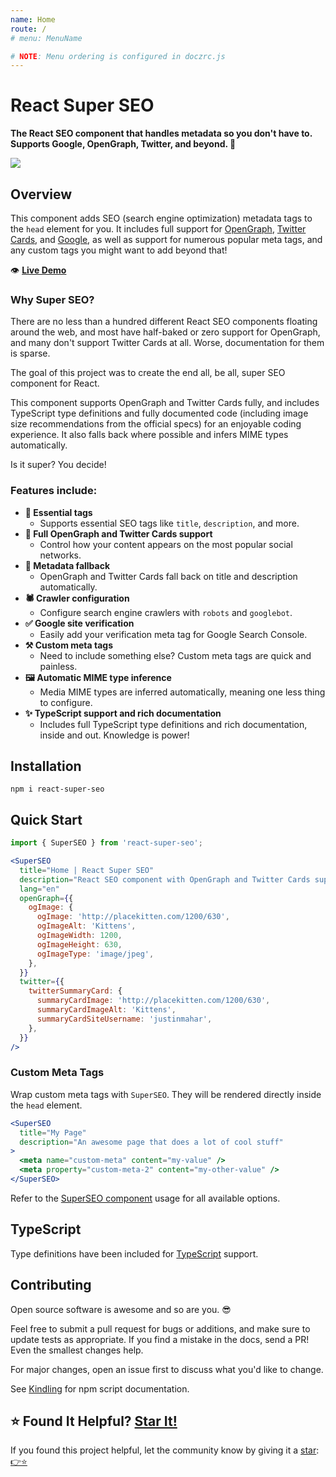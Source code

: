 ```yaml
---
name: Home
route: /
# menu: MenuName

# NOTE: Menu ordering is configured in doczrc.js
---
```




<div style={{
	display: 'flex',
	alignItems: 'center',
}}>
  <div>
    <h1>React Super SEO</h1>
  </div>
  <div>
    <a href="https://github.com/justinmahar/react-super-seo/" target="_blank" rel="noopener noreferrer">
      <SvgIcon src={githubSvg} size={28} style={{ margin: '0 0 0 20px' }} />
    </a>
  </div>
</div>

**The React SEO component that handles metadata so you don't have to. Supports Google, OpenGraph, Twitter, and beyond. 🚀**

<a href="https://justinmahar.github.io/react-super-seo/SuperSEO#usage"><img src={demoGif} /></a>

## Overview

This component adds SEO (search engine optimization) metadata tags to the `head` element for you. It includes full support for [OpenGraph](https://ogp.me/), [Twitter Cards](https://developer.twitter.com/en/docs/tweets/optimize-with-cards/overview/abouts-cards), and [Google](https://support.google.com/webmasters/answer/79812?hl=en), as well as support for numerous popular meta tags, and any custom tags you might want to add beyond that!

👁️ **[Live Demo](/SuperSEO#usage)**

### Why Super SEO?

There are no less than a hundred different React SEO components floating around the web, and most have half-baked or zero support for OpenGraph, and many don't support Twitter Cards at all. Worse, documentation for them is sparse.

The goal of this project was to create the end all, be all, super SEO component for React.

This component supports OpenGraph and Twitter Cards fully, and includes TypeScript type definitions and fully documented code (including image size recommendations from the official specs) for an enjoyable coding experience. It also falls back where possible and infers MIME types automatically. 

Is it super? You decide!

### Features include:

- **🔌 Essential tags** 
  - Supports essential SEO tags like `title`, `description`, and more.
- **💯 Full OpenGraph and Twitter Cards support**
  - Control how your content appears on the most popular social networks.
- **💁 Metadata fallback**
  - OpenGraph and Twitter Cards fall back on title and description automatically.
- **🕷️ Crawler configuration**
  - Configure search engine crawlers with `robots` and `googlebot`.
- **✅ Google site verification**
  - Easily add your verification meta tag for Google Search Console.
- **⚒️ Custom meta tags**
  - Need to include something else? Custom meta tags are quick and painless.
- **🖼️ Automatic MIME type inference**
  - Media MIME types are inferred automatically, meaning one less thing to configure.
- **✨ TypeScript support and rich documentation**
  - Includes full TypeScript type definitions and rich documentation, inside and out. Knowledge is power!

## Installation

```
npm i react-super-seo
```

## Quick Start

```jsx
import { SuperSEO } from 'react-super-seo';
```

```jsx
<SuperSEO
  title="Home | React Super SEO"
  description="React SEO component with OpenGraph and Twitter Cards support."
  lang="en"
  openGraph={{
    ogImage: {
      ogImage: 'http://placekitten.com/1200/630',
      ogImageAlt: 'Kittens',
      ogImageWidth: 1200,
      ogImageHeight: 630,
      ogImageType: 'image/jpeg',
    },
  }}
  twitter={{
    twitterSummaryCard: {
      summaryCardImage: 'http://placekitten.com/1200/630',
      summaryCardImageAlt: 'Kittens',
      summaryCardSiteUsername: 'justinmahar',
    },
  }}
/>
```

### Custom Meta Tags

Wrap custom meta tags with `SuperSEO`. They will be rendered directly inside the `head` element.

```jsx
<SuperSEO
  title="My Page"
  description="An awesome page that does a lot of cool stuff"
>
  <meta name="custom-meta" content="my-value" />
  <meta property="custom-meta-2" content="my-other-value" />
</SuperSEO>
```


Refer to the [SuperSEO component](/SuperSEO) usage for all available options.

## TypeScript

Type definitions have been included for [TypeScript](https://www.typescriptlang.org/) support.

## Contributing

Open source software is awesome and so are you. 😎

Feel free to submit a pull request for bugs or additions, and make sure to update tests as appropriate. If you find a mistake in the docs, send a PR! Even the smallest changes help.

For major changes, open an issue first to discuss what you'd like to change.

See [Kindling](https://tinyurl.com/kindlingscripts) for npm script documentation.

## ⭐ Found It Helpful? [Star It!](https://github.com/justinmahar/react-super-seo/stargazers)

If you found this project helpful, let the community know by giving it a [star](https://github.com/justinmahar/react-super-seo/stargazers): [👉⭐](https://github.com/justinmahar/react-super-seo/stargazers)